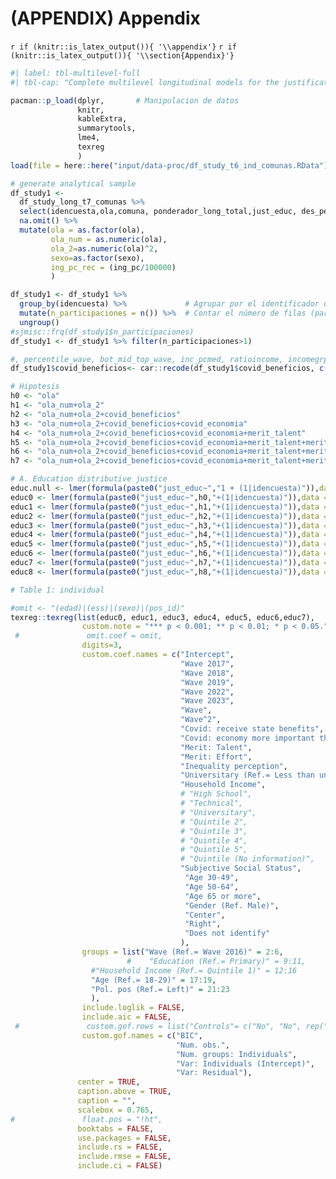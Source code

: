 # (APPENDIX) Appendix {.unnumbered}

`r if (knitr::is_latex_output()){ '\\appendix'}` `r if (knitr::is_latex_output()){ '\\section{Appendix}'}`

```r
#| label: tbl-multilevel-full
#| tbl-cap: "Complete multilevel longitudinal models for the justification of inequality in education"

pacman::p_load(dplyr,       # Manipulacion de datos
               knitr,
               kableExtra,
               summarytools,
               lme4,
               texreg
               )
load(file = here::here("input/data-proc/df_study_t6_ind_comunas.RData"))

# generate analytical sample
df_study1 <- 
  df_study_long_t7_comunas %>%
  select(idencuesta,ola,comuna, ponderador_long_total,just_educ, des_perc, merit_effort, merit_talent, education=educ,quintil1:sexo, covid_economia, covid_beneficios, ing_pc) %>% 
  na.omit() %>% 
  mutate(ola = as.factor(ola),
         ola_num = as.numeric(ola),
         ola_2=as.numeric(ola)^2,
         sexo=as.factor(sexo),
         ing_pc_rec = (ing_pc/100000)
         )

df_study1 <- df_study1 %>%
  group_by(idencuesta) %>%             # Agrupar por el identificador del participante
  mutate(n_participaciones = n()) %>%  # Contar el número de filas (participaciones) por participante
  ungroup()
#sjmisc::frq(df_study1$n_participaciones)
df_study1 <- df_study1 %>% filter(n_participaciones>1)

#, percentile_wave, bot_mid_top_wave, inc_pcmed, ratioincome, incomegrp
df_study1$covid_beneficios<- car::recode(df_study1$covid_beneficios, c("1=2; 2=1"))

# Hipotesis
h0 <- "ola"
h1 <- "ola_num+ola_2"
h2 <- "ola_num+ola_2+covid_beneficios"
h3 <- "ola_num+ola_2+covid_beneficios+covid_economia"
h4 <- "ola_num+ola_2+covid_beneficios+covid_economia+merit_talent"
h5 <- "ola_num+ola_2+covid_beneficios+covid_economia+merit_talent+merit_effort"
h6 <- "ola_num+ola_2+covid_beneficios+covid_economia+merit_talent+merit_effort+des_perc"
h7 <- "ola_num+ola_2+covid_beneficios+covid_economia+merit_talent+merit_effort+des_perc+education+ing_pc_rec+ess+edad+sexo+pos_id"

# A. Education distributive justice
educ.null <- lmer(formula(paste0("just_educ~","1 + (1|idencuesta)")),data = df_study1, weights = ponderador_long_total)
educ0 <- lmer(formula(paste0("just_educ~",h0,"+(1|idencuesta)")),data = df_study1, weights = ponderador_long_total)
educ1 <- lmer(formula(paste0("just_educ~",h1,"+(1|idencuesta)")),data = df_study1, weights = ponderador_long_total)
educ2 <- lmer(formula(paste0("just_educ~",h2,"+(1|idencuesta)")),data = df_study1, weights = ponderador_long_total)
educ3 <- lmer(formula(paste0("just_educ~",h3,"+(1|idencuesta)")),data = df_study1, weights = ponderador_long_total)
educ4 <- lmer(formula(paste0("just_educ~",h4,"+(1|idencuesta)")),data = df_study1, weights = ponderador_long_total)
educ5 <- lmer(formula(paste0("just_educ~",h5,"+(1|idencuesta)")),data = df_study1, weights = ponderador_long_total)
educ6 <- lmer(formula(paste0("just_educ~",h6,"+(1|idencuesta)")),data = df_study1, weights = ponderador_long_total)
educ7 <- lmer(formula(paste0("just_educ~",h7,"+(1|idencuesta)")),data = df_study1, weights = ponderador_long_total)
educ8 <- lmer(formula(paste0("just_educ~",h8,"+(1|idencuesta)")),data = df_study1, weights = ponderador_long_total)

# Table 1: individual

#omit <- "(edad)|(ess)|(sexo)|(pos_id)"
texreg::texreg(list(educ0, educ1, educ3, educ4, educ5, educ6,educ7),
                custom.note = "*** p < 0.001; ** p < 0.01; * p < 0.05.", 
 #               omit.coef = omit,
                digits=3,
                custom.coef.names = c("Intercept",
                                      "Wave 2017",
                                      "Wave 2018",
                                      "Wave 2019",
                                      "Wave 2022",
                                      "Wave 2023",
                                      "Wave",
                                      "Wave^2",
                                      "Covid: receive state benefits",
                                      "Covid: economy more important than health",
                                      "Merit: Talent",
                                      "Merit: Effort",
                                      "Inequality perception",
                                      "Universitary (Ref.= Less than universitary)",
                                      "Household Income",
                                      # "High School",
                                      # "Technical",
                                      # "Universitary",
                                      # "Quintile 2",
                                      # "Quintile 3",
                                      # "Quintile 4",
                                      # "Quintile 5",
                                      # "Quintile (No information)",
                                      "Subjective Social Status",
                                       "Age 30-49",
                                       "Age 50-64",
                                       "Age 65 or more",
                                       "Gender (Ref. Male)",
                                       "Center",
                                       "Right",
                                       "Does not identify"
                                      ),
                groups = list("Wave (Ref.= Wave 2016)" = 2:6,
                          #    "Education (Ref.= Primary)" = 9:11,
                  #"Household Income (Ref.= Quintile 1)" = 12:16
                  "Age (Ref.= 18-29)" = 17:19,
                  "Pol. pos (Ref.= Left)" = 21:23
                  ),
                include.loglik = FALSE,
                include.aic = FALSE,
 #               custom.gof.rows = list("Controls"= c("No", "No", rep("Yes", 6))),
                custom.gof.names = c("BIC",
                                     "Num. obs.",
                                     "Num. groups: Individuals",
                                     "Var: Individuals (Intercept)",
                                     "Var: Residual"),
               center = TRUE,
               caption.above = TRUE,
               caption = "",
               scalebox = 0.765,
#               float.pos = "!ht", 
               booktabs = FALSE, 
               use.packages = FALSE, 
               include.rs = FALSE, 
               include.rmse = FALSE,
               include.ci = FALSE)

```
